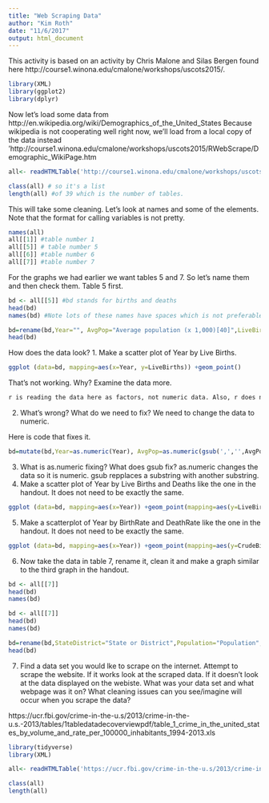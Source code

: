 ```yaml
---
title: "Web Scraping Data"
author: "Kim Roth"
date: "11/6/2017"
output: html_document
---
```

This activity is based on an activity by Chris Malone and Silas Bergen found here http://course1.winona.edu/cmalone/workshops/uscots2015/.

```r
library(XML)
library(ggplot2)
library(dplyr)
```

Now let's load some data from http://en.wikipedia.org/wiki/Demographics_of_the_United_States Because wikipedia is not cooperating well right now, we'll load from a local copy of the data instead 'http://course1.winona.edu/cmalone/workshops/uscots2015/RWebScrape/Demographic_WikiPage.htm
```r

all<- readHTMLTable('http://course1.winona.edu/cmalone/workshops/uscots2015/RWebScrape/Demographic_WikiPage.htm')

class(all) # so it's a list
length(all) #of 39 which is the number of tables.

```
This will take some cleaning. Let's look at names and some of the elements. Note that the format for calling variables is not pretty.
```r
names(all)
all[[1]] #table number 1
all[[5]] # table number 5
all[[6]] #table number 6
all[[7]] #table number 7

```

For the graphs we had earlier we want tables 5 and 7. So let's name them and then check them. Table 5 first.
```r
bd <- all[[5]] #bd stands for births and deaths
head(bd)
names(bd) #Note lots of these names have spaces which is not preferable and year is unlabeled

bd=rename(bd,Year="", AvgPop="Average population (x 1,000)[40]",LiveBirths= "Live births",NaturalChange="Natural change", CrudeBirthRate="Crude birth rate (per 1,000)", CrudeDeathRate="Crude death rate (per 1,000)[41]",NaturalChangePer1000= "Natural change (per 1,000)",FertilityRate="Total fertility rate") #Fixing the names 
head(bd)

```

How does the data look? 
1. Make a scatter plot of Year by Live Births.
```r
ggplot (data=bd, mapping=aes(x=Year, y=LiveBirths)) +geom_point()
```
That's not working. Why? Examine the data more. 
```r
r is reading the data here as factors, not numeric data. Also, r does not read commas. 
```
2. What's wrong? What do we need to fix?
We need to change the data to numeric.

Here is code that fixes it.
```r
bd=mutate(bd,Year=as.numeric(Year), AvgPop=as.numeric(gsub(',','',AvgPop)),LiveBirths=as.numeric(gsub(',','',LiveBirths)),Deaths=as.numeric(gsub(',','',Deaths)), NaturalChange=as.numeric(gsub(',','',NaturalChange)),CrudeBirthRate=as.numeric(CrudeBirthRate),CrudeDeathRate=as.numeric(CrudeDeathRate), NaturalChangePer1000=as.numeric(NaturalChangePer1000), FertilityRate=as.numeric(FertilityRate)) #Fixing the variables


```
3. What is as.numeric fixing? What does gsub fix?
as.numeric changes the data so it is numeric. gsub repplaces a substring with another substring.
4. Make a scatter plot of Year by Live Births and Deaths like the one in the handout. It does not need to be exactly the same.
```r
ggplot (data=bd, mapping=aes(x=Year)) +geom_point(mapping=aes(y=LiveBirths)) +geom_point(mapping=aes(y=Deaths)) 
```

5. Make a scatterplot of Year by BirthRate and DeathRate like the one in the handout. It does not need to be exactly the same.
```r
ggplot (data=bd, mapping=aes(x=Year)) +geom_point(mapping=aes(y=CrudeBirthRate)) +geom_point(mapping=aes(y=CrudeDeathRate))
```

6. Now take the data in table 7, rename it, clean it and make a graph similar to the third graph in the handout.
```r
bd <- all[[7]]
head(bd)
names(bd)

```

```r
bd <- all[[7]]
head(bd)
names(bd)

bd=rename(bd,StateDistrict="State or District",Population="Population",NonHispanicWhite="Non-Hispanic White",Hispanic/Latino="Hispanic/Latino",Black="Black",AmericanIndianAlaskanNative="American Indian or Alaskan Native",Asian="Asian",NativeHawaiianPacificIslander="Native Hawaiian or Pacific Islander",MixedRace="Mixed Race")
head(bd)          
```

7. Find a data set you would lke to scrape on the internet. Attempt to scrape the website. If it works look at the scraped data. If it doesn't look at the data displayed on the webiste. What was your data set and what webpage was it on? What cleaning issues can you see/imagine will occur when you scrape the data?

https://ucr.fbi.gov/crime-in-the-u.s/2013/crime-in-the-u.s.-2013/tables/1tabledatadecoverviewpdf/table_1_crime_in_the_united_states_by_volume_and_rate_per_100000_inhabitants_1994-2013.xls

```r
library(tidyverse)
library(XML)

```

```r
all<- readHTMLTable('https://ucr.fbi.gov/crime-in-the-u.s/2013/crime-in-the-u.s.-2013/tables/1tabledatadecoverviewpdf/table_1_crime_in_the_united_states_by_volume_and_rate_per_100000_inhabitants_1994-2013.xls')

class(all)
length(all)
```

